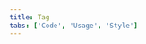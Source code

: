 ```yaml
---
title: Tag
tabs: ['Code', 'Usage', 'Style']
---
```


<ComponentCode
    name="Tag"
    component="tag"
    variation="tag"
    hasReactVersion
    hasVueVersion="tag--default"
    hasAngularVersion="?path=/story/tag--basic"
    codepen="zXqoLz"
    >
</ComponentCode>
<ComponentCode
    name="Tag filter"
    component="tag"
    variation="tag--filter"
    hasReactVersion
    codepen="XQdNPg"
    >
</ComponentCode>
<ComponentDocs component="tag" ></ComponentDocs>
